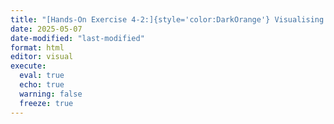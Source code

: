 ```yaml
---
title: "[Hands-On Exercise 4-2:]{style='color:DarkOrange'} Visualising Uncertainty"
date: 2025-05-07
date-modified: "last-modified"
format: html
editor: visual
execute: 
  eval: true
  echo: true
  warning: false
  freeze: true
---
```

